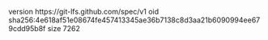 version https://git-lfs.github.com/spec/v1
oid sha256:4e618af51e08674fe457413345ae36b7138c8d3aa21b6090994ee679cdd95b8f
size 7262
